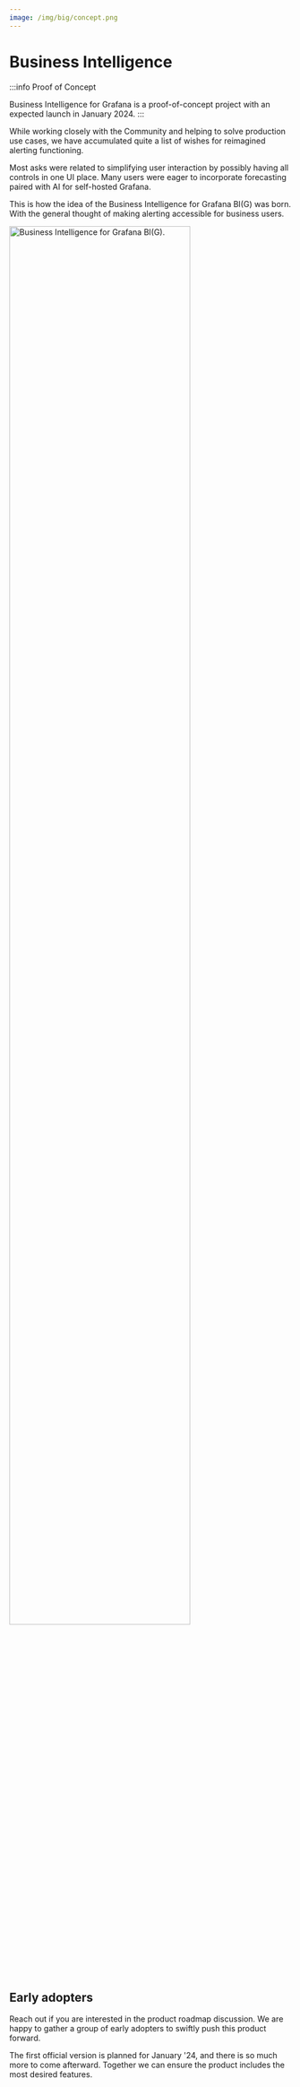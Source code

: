 ```yaml
---
image: /img/big/concept.png
---
```



# Business Intelligence

:::info Proof of Concept

Business Intelligence for Grafana is a proof-of-concept project with an expected launch in January 2024.
:::

While working closely with the Community and helping to solve production use cases, we have accumulated quite a list of wishes for reimagined alerting functioning.

Most asks were related to simplifying user interaction by possibly having all controls in one UI place. Many users were eager to incorporate forecasting paired with AI for self-hosted Grafana.

This is how the idea of the Business Intelligence for Grafana BI(G) was born. With the general thought of making alerting accessible for business users.

<Image
  title="Business Intelligence for Grafana BI(G)."
  src="/img/big/concept.png"
  width="80%"
  lazy={false}
/>

## Early adopters

Reach out if you are interested in the product roadmap discussion. We are happy to gather a group of early adopters to swiftly push this product forward.

The first official version is planned for January '24, and there is so much more to come afterward. Together we can ensure the product includes the most desired features.
